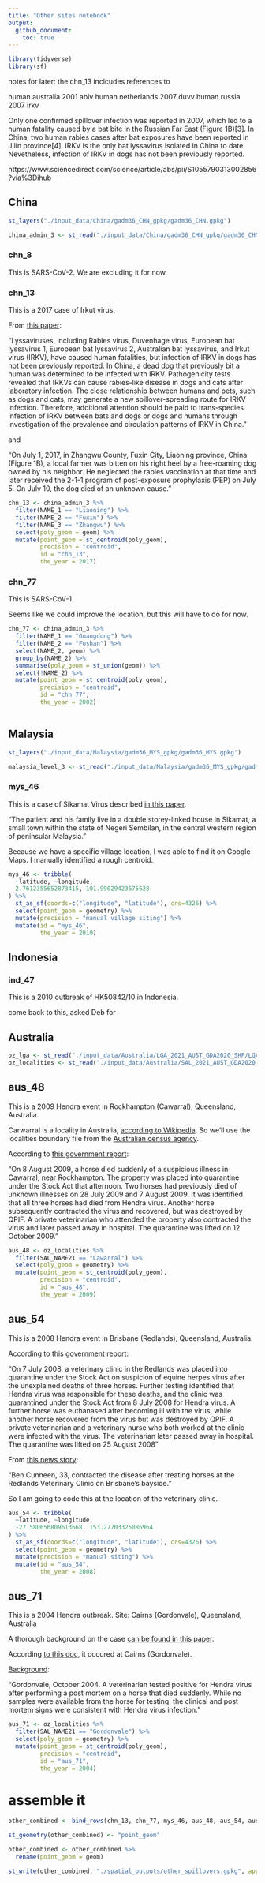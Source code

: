 ```yaml
---
title: "Other sites notebook"
output:
  github_document:
    toc: true
---
```



```r
library(tidyverse)
library(sf)
```



notes for later: the chn_13 inclcudes references to 

human australia 2001 ablv
human netherlands 2007 duvv
human russia 2007 irkv

Only one confirmed spillover infection was reported in 2007, which led to a human fatality caused by a bat bite in the Russian Far East (Figure 1B)[3]. In China, two human rabies cases after bat exposures have been reported in Jilin province[4]. IRKV is the only bat lyssavirus isolated in China to date. Nevetheless, infection of IRKV in dogs has not been previously reported.

https://www.sciencedirect.com/science/article/abs/pii/S1055790313002856?via%3Dihub



## China




```r
st_layers("./input_data/China/gadm36_CHN_gpkg/gadm36_CHN.gpkg")
```

```r
china_admin_3 <- st_read("./input_data/China/gadm36_CHN_gpkg/gadm36_CHN.gpkg", layer = "gadm36_CHN_3")
```




### chn_8

This is SARS-CoV-2. We are excluding it for now. 

### chn_13

This is a 2017 case of Irkut virus. 

From [this paper](https://www.sciencedirect.com/science/article/pii/S0895398818300321): 

"Lyssaviruses, including Rabies virus, Duvenhage virus, European bat lyssavirus 1, European bat lyssavirus 2, Australian bat lyssavirus, and Irkut virus (IRKV), have caused human fatalities, but infection of IRKV in dogs has not been previously reported. In China, a dead dog that previously bit a human was determined to be infected with IRKV. Pathogenicity tests revealed that IRKVs can cause rabies-like disease in dogs and cats after laboratory infection. The close relationship between humans and pets, such as dogs and cats, may generate a new spillover-spreading route for IRKV infection. Therefore, additional attention should be paid to trans-species infection of IRKV between bats and dogs or dogs and humans through investigation of the prevalence and circulation patterns of IRKV in China."

and

"On July 1, 2017, in Zhangwu County, Fuxin City, Liaoning province, China (Figure 1B), a local farmer was bitten on his right heel by a free-roaming dog owned by his neighbor. He neglected the rabies vaccination at that time and later received the 2-1-1 program of post-exposure prophylaxis (PEP) on July 5. On July 10, the dog died of an unknown cause."

```r
chn_13 <- china_admin_3 %>%
  filter(NAME_1 == "Liaoning") %>%
  filter(NAME_2 == "Fuxin") %>%
  filter(NAME_3 == "Zhangwu") %>%
  select(poly_geom = geom) %>%
  mutate(point_geom = st_centroid(poly_geom),
         precision = "centroid",
         id = "chn_13",
         the_year = 2017)
```

### chn_77

This is SARS-CoV-1. 

Seems like we could improve the location, but this will have to do for now. 

```r
chn_77 <- china_admin_3 %>%
  filter(NAME_1 == "Guangdong") %>%
  filter(NAME_2 == "Foshan") %>%
  select(NAME_2, geom) %>%
  group_by(NAME_2) %>%
  summarise(poly_geom = st_union(geom)) %>%
  select(!NAME_2) %>%
  mutate(point_geom = st_centroid(poly_geom),
         precision = "centroid",
         id = "chn_77",
         the_year = 2002)
  
```




## Malaysia

```r
st_layers("./input_data/Malaysia/gadm36_MYS_gpkg/gadm36_MYS.gpkg")
```
```r
malaysia_level_3 <- st_read("./input_data/Malaysia/gadm36_MYS_gpkg/gadm36_MYS.gpkg", layer = "gadm36_MYS_2")
```



### mys_46

This is a case of Sikamat Virus described [in this paper](https://journals.plos.org/plosone/article/file?id=10.1371/journal.pone.0025434&type=printable).

"The patient and his family live in a double storey-linked house in Sikamat, a small town within the state of Negeri Sembilan, in
the central western region of peninsular Malaysia."

Because we have a specific village location, I was able to find it on Google Maps. I manually identified a rough centroid. 

```r
mys_46 <- tribble(
  ~latitude, ~longitude,
  2.7612355652873415, 101.99029423575628
) %>%
  st_as_sf(coords=c("longitude", "latitude"), crs=4326) %>%
  select(point_geom = geometry) %>%
  mutate(precision = "manual village siting") %>%
  mutate(id = "mys_46",
         the_year = 2010)
```


## Indonesia

### ind_47

This is a 2010 outbreak of HK50842/10 in Indonesia. 

come back to this, asked Deb for 



## Australia 

```r
oz_lga <- st_read("./input_data/Australia/LGA_2021_AUST_GDA2020_SHP/LGA_2021_AUST_GDA2020.shp")
oz_localities <- st_read("./input_data/Australia/SAL_2021_AUST_GDA2020_SHP/SAL_2021_AUST_GDA2020.SHP")
```


## aus_48

This is a 2009 Hendra event in Rockhampton (Cawarral), Queensland, Australia. 

Carwarral is a locality in Australia, [according to Wikipedia](https://en.wikipedia.org/wiki/Cawarral). So we'll use the localities boundary file from the [Australian census agency](https://www.abs.gov.au/statistics/standards/australian-statistical-geography-standard-asgs-edition-3/jul2021-jun2026/access-and-downloads/digital-boundary-files). 

According to [this government report](https://www.ombudsman.qld.gov.au/ArticleDocuments/228/Hendra_Virus_Report.pdf.aspx?Embed=Y): 

"On 8 August 2009, a horse died suddenly of a suspicious illness in Cawarral,
near Rockhampton. The property was placed into quarantine under the Stock
Act that afternoon. Two horses had previously died of unknown illnesses on 28
July 2009 and 7 August 2009. It was identified that all three horses had died
from Hendra virus. Another horse subsequently contracted the virus and
recovered, but was destroyed by QPIF. A private veterinarian who attended the
property also contracted the virus and later passed away in hospital. The
quarantine was lifted on 12 October 2009."


```r
aus_48 <- oz_localities %>%
  filter(SAL_NAME21 == "Cawarral") %>%
  select(poly_geom = geometry) %>%
  mutate(point_geom = st_centroid(poly_geom),
         precision = "centroid",
         id = "aus_48",
         the_year = 2009)
```


## aus_54

This is a 2008 Hendra event in Brisbane (Redlands), Queensland, Australia.


According to [this government report](https://www.ombudsman.qld.gov.au/ArticleDocuments/228/Hendra_Virus_Report.pdf.aspx?Embed=Y): 

"On 7 July 2008, a veterinary clinic in the Redlands was placed into quarantine
under the Stock Act on suspicion of equine herpes virus after the unexplained
deaths of three horses. Further testing identified that Hendra virus was
responsible for these deaths, and the clinic was quarantined under the Stock
Act from 8 July 2008 for Hendra virus. A further horse was euthanased after
becoming ill with the virus, while another horse recovered from the virus but
was destroyed by QPIF. A private veterinarian and a veterinary nurse who both
worked at the clinic were infected with the virus. The veterinarian later passed
away in hospital. The quarantine was lifted on 25 August 2008"

From [this news story](https://www.brisbanetimes.com.au/national/queensland/young-vet-killed-by-hendra-virus-20080822-gea9wo.html):

"Ben Cunneen, 33, contracted the disease after treating horses at the Redlands Veterinary Clinic on Brisbane's bayside."

So I am going to code this at the location of the veterinary clinic. 


```r
aus_54 <- tribble(
  ~latitude, ~longitude,
  -27.580656809613668, 153.27703325086964
) %>%
  st_as_sf(coords=c("longitude", "latitude"), crs=4326) %>%
  select(point_geom = geometry) %>%
  mutate(precision = "manual siting") %>%
  mutate(id = "aus_54",
         the_year = 2008)
```


## aus_71 

This is a 2004 Hendra outbreak. Site: Cairns (Gordonvale), Queensland, Australia

A thorough background on the case [can be found in this paper](https://www.mja.com.au/journal/2006/185/10/hendra-virus-infection-veterinarian).

According [to this doc](https://royalsocietypublishing.org/action/downloadSupplement?doi=10.1098%2Frspb.2011.0522&file=rspb20110522supp1.pdf), it occured at Cairns (Gordonvale).

[Background](http://www.qldhorsecouncil.com/QHC%20Documents/Notifiable%20Diseases%20Information%20Sheets/Hendra%20Virus.pdf): 

"Gordonvale, October 2004. A veterinarian tested
positive for Hendra virus after performing a post mortem
on a horse that died suddenly. While no samples were
available from the horse for testing, the clinical and post
mortem signs were consistent with Hendra virus
infection."


```r
aus_71 <- oz_localities %>%
  filter(SAL_NAME21 == "Gordonvale") %>%
  select(poly_geom = geometry) %>%
  mutate(point_geom = st_centroid(poly_geom),
         precision = "centroid",
         id = "aus_71",
         the_year = 2004)
```



# assemble it

```r
other_combined <- bind_rows(chn_13, chn_77, mys_46, aus_48, aus_54, aus_71)
```


```r
st_geometry(other_combined) <- "point_geom"
```

```r
other_combined <- other_combined %>%
  rename(point_geom = geom)
```



```r
st_write(other_combined, "./spatial_outputs/other_spillovers.gpkg", append=FALSE)
```

